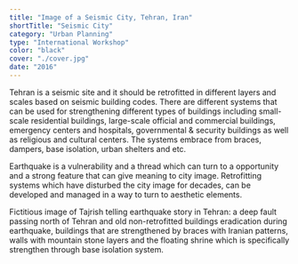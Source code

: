 ```yaml
---
title: "Image of a Seismic City, Tehran, Iran"
shortTitle: "Seismic City"
category: "Urban Planning"
type: "International Workshop"
color: "black"
cover: "./cover.jpg"
date: "2016"
---
```


Tehran is a seismic site and it should be retrofitted in different layers and scales based on seismic building codes. There are different systems that can be used for strengthening different types of buildings including small-scale residential buildings, large-scale official and commercial buildings, emergency centers and hospitals, governmental & security buildings as well as religious and cultural centers. The systems embrace from braces, dampers, base isolation, urban shelters and etc.

Earthquake is a vulnerability and a thread which can turn to a opportunity and a strong feature that can give meaning to city image. Retrofitting systems which have disturbed the city image for decades, can be developed and managed in a way to turn to aesthetic elements. 

Fictitious image of Tajrish telling earthquake story in Tehran: a deep fault passing north of Tehran and old non-retrofitted buildings eradication during earthquake, buildings that are strengthened by braces with Iranian patterns, walls with mountain stone layers and the floating shrine which is specifically strengthen through base isolation system.

